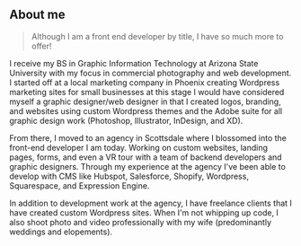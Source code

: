 ## About me

> Although I am a front end developer by title, 
> I have so much more to offer!

I receive my BS in Graphic Information Technology at Arizona State University with my focus in commercial photography and web development. I started off at a local marketing company in Phoenix creating Wordpress marketing sites for small businesses at this stage I would have considered myself a graphic designer/web designer in that I created logos, branding, and websites using custom Wordpress themes and the Adobe suite for all graphic design work (Photoshop, Illustrator, InDesign, and XD).

From there, I moved to an agency in Scottsdale where I blossomed into the front-end developer I am today. Working on custom websites, landing pages, forms, and even a VR tour with a team of backend developers and graphic designers. Through my experience at the agency I've been able to develop with CMS like Hubspot, Salesforce, Shopify, Wordpress, Squarespace, and Expression Engine.

In addition to development work at the agency, I have freelance clients that I have created custom Wordpress sites. When I'm not whipping up code, I also shoot photo and video professionally with my wife (predominantly weddings and elopements).
